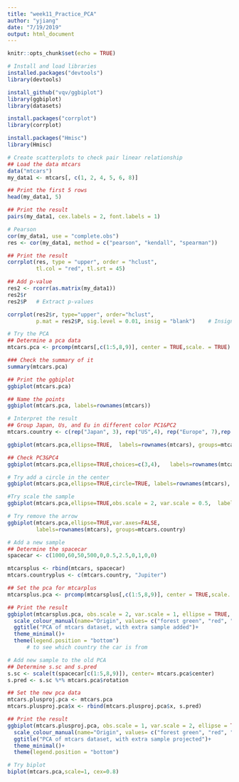 ```yaml
---
title: "week11_Practice_PCA"
author: "yjiang"
date: "7/19/2019"
output: html_document
---
```


```r
knitr::opts_chunk$set(echo = TRUE)
```


```r
# Install and load libraries
installed.packages("devtools")
library(devtools)

install_github("vqv/ggbiplot")
library(ggbiplot)
library(datasets)

install.packages("corrplot")
library(corrplot)

install.packages("Hmisc")
library(Hmisc)

```
```r
# Create scatterplots to check pair linear relationship
## Load the data mtcars
data("mtcars")
my_data1 <- mtcars[, c(1, 2, 4, 5, 6, 8)]

## Print the first 5 rows
head(my_data1, 5)

## Print the result
pairs(my_data1, cex.labels = 2, font.labels = 1)

# Pearson
cor(my_data1, use = "complete.obs")
res <- cor(my_data1, method = c("pearson", "kendall", "spearman"))

## Print the result
corrplot(res, type = "upper", order = "hclust",
         tl.col = "red", tl.srt = 45)

## Add p-value
res2 <- rcorr(as.matrix(my_data1))
res2$r
res2$P   # Extract p-values

corrplot(res2$r, type="upper", order="hclust",
         p.mat = res2$P, sig.level = 0.01, insig = "blank")    # Insignificant correlations are leaved blank


```
```r
# Try the PCA
## Determine a pca data
mtcars.pca <- prcomp(mtcars[,c(1:5,8,9)], center = TRUE,scale. = TRUE)

### Check the summary of it
summary(mtcars.pca)

## Print the ggbiplot
ggbiplot(mtcars.pca)

## Name the points
ggbiplot(mtcars.pca, labels=rownames(mtcars))

# Interpret the result
## Group Japan, Us, and Eu in different color PC1&PC2
mtcars.country <- c(rep("Japan", 3), rep("US",4), rep("Europe", 7),rep("US",3), "Europe", rep("Japan", 3), rep("US",4), rep("Europe", 3), "US", rep("Europe", 3))

ggbiplot(mtcars.pca,ellipse=TRUE,  labels=rownames(mtcars), groups=mtcars.country)

## Check PC3&PC4
ggbiplot(mtcars.pca,ellipse=TRUE,choices=c(3,4),   labels=rownames(mtcars), groups=mtcars.country)

# Try add a circle in the center
ggbiplot(mtcars.pca,ellipse=TRUE,circle=TRUE, labels=rownames(mtcars), groups=mtcars.country)

#Try scale the sample
ggbiplot(mtcars.pca,ellipse=TRUE,obs.scale = 2, var.scale = 0.5,  labels=rownames(mtcars), groups=mtcars.country)

# Try remove the arrow
ggbiplot(mtcars.pca,ellipse=TRUE,var.axes=FALSE,   
         labels=rownames(mtcars), groups=mtcars.country)


```
```r
# Add a new sample
## Determine the spacecar
spacecar <- c(1000,60,50,500,0,0.5,2.5,0,1,0,0)

mtcarsplus <- rbind(mtcars, spacecar)
mtcars.countryplus <- c(mtcars.country, "Jupiter")

## Set the pca for mtcarplus
mtcarsplus.pca <- prcomp(mtcarsplus[,c(1:5,8,9)], center = TRUE,scale. = TRUE)

## Print the result
ggbiplot(mtcarsplus.pca, obs.scale = 2, var.scale = 1, ellipse = TRUE, circle = FALSE, var.axes=TRUE, labels=c(rownames(mtcars), "spacecar"), groups=mtcars.countryplus)+
  scale_colour_manual(name="Origin", values= c("forest green", "red", "violet", "dark blue"))+
  ggtitle("PCA of mtcars dataset, with extra sample added")+
  theme_minimal()+
  theme(legend.position = "bottom")
      # to see which country the car is from

# Add new sample to the old PCA
## Determine s.sc and s.pred
s.sc <- scale(t(spacecar[c(1:5,8,9)]), center= mtcars.pca$center)
s.pred <- s.sc %*% mtcars.pca$rotation

## Set the new pca data
mtcars.plusproj.pca <- mtcars.pca
mtcars.plusproj.pca$x <- rbind(mtcars.plusproj.pca$x, s.pred)

## Print the result
ggbiplot(mtcars.plusproj.pca, obs.scale = 1, var.scale = 2, ellipse = TRUE, circle = FALSE, var.axes=TRUE, labels=c(rownames(mtcars), "spacecar"), groups=mtcars.countryplus)+
  scale_colour_manual(name="Origin", values= c("forest green", "red", "violet", "dark blue"))+
  ggtitle("PCA of mtcars dataset, with extra sample projected")+
  theme_minimal()+
  theme(legend.position = "bottom")

```
```r
# Try biplot
biplot(mtcars.pca,scale=1, cex=0.8)

```







